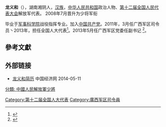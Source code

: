 '''龙义和'''（{{bd|1954年||}}），湖南湘阴人，[[汉族|汉族]]，[[中华人民共和国|中华人民共和国]]政治人物、[[第十二届全国人民代表大会|第十二届全国人民代表大会]]解放军代表。
2008年7月晋升为少将军衔

毕业于[[军事科学院|军事科学院]]战役指挥专业。加入[[中国共产党|中国共产党]]。2011年，3月任广西军区司令员丶2013年，担任全国人大代表<ref>{{cite news|title=全国人大代表信息-龙义和|url= http://210.82.31.1:8084/delegate/viewDelegate.action?dbid=122763|accessdate=2013-04-05|newspaper=全国人大网|archive-url=https://web.archive.org/web/20140714200912/http://www.npc.gov.cn/delegate/viewDelegate.action?dbid=122763|archive-date=2014-07-14|dead-url=yes}}</ref>。2013年5月任广西军区党委任副书记 <ref>{{cite web|accessdate=2014-06-10|url=http://district.ce.cn/newarea/sddy/201305/06/t20130506_24352044_1.shtml|title=彭清华任广西军区党委第一书记 龙义和任副书记|publisher=中国经济网|archive-date=2016-03-04|archive-url=https://web.archive.org/web/20160304205713/http://district.ce.cn/newarea/sddy/201305/06/t20130506_24352044_1.shtml|dead-url=no}}</ref>。

==參考文獻==
{{reflist}}
==外部链接==
*[http://district.ce.cn/newarea/sddy/201305/06/t20130506_24352044_1.shtml 龙义和简历] {{Wayback|url=http://district.ce.cn/newarea/sddy/201305/06/t20130506_24352044_1.shtml |date=20160304205713 }} 中国经济网 2014-05-11
{{中国政治人物小作品}}

[[Category:第十二届全国人大代表|Category:第十二届全国人大代表]]
[[Category:廣西军区司令員|Category:廣西军区司令員]]
[[分類:_中國人民解放軍少將|分類: 中國人民解放軍少將]]